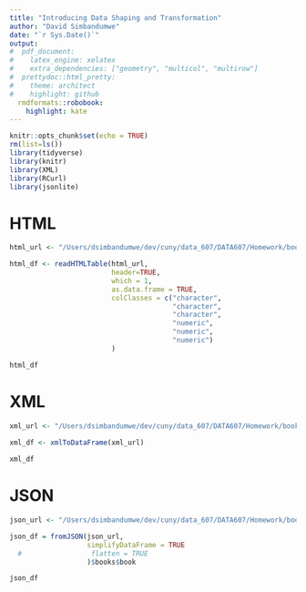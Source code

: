```yaml
---
title: "Introducing Data Shaping and Transformation"
author: "David Simbandumwe"
date: "`r Sys.Date()`"
output:
#  pdf_document:
#    latex_engine: xelatex
#    extra_dependencies: ["geometry", "multicol", "multirow"]
#  prettydoc::html_pretty:
#    theme: architect
#    highlight: github
  rmdformats::robobook:
    highlight: kate
---
```


```r
knitr::opts_chunk$set(echo = TRUE)
rm(list=ls())
library(tidyverse)
library(knitr)
library(XML)
library(RCurl)
library(jsonlite)

```


# HTML
```r

html_url <- "/Users/dsimbandumwe/dev/cuny/data_607/DATA607/Homework/books.html"

html_df <- readHTMLTable(html_url, 
                         header=TRUE, 
                         which = 1,
                         as.data.frame = TRUE,
                         colClasses = c("character",
                                        "character",
                                        "character",
                                        "numeric",
                                        "numeric",
                                        "numeric")
                         )

html_df

```


# XML
```r

xml_url <- "/Users/dsimbandumwe/dev/cuny/data_607/DATA607/Homework/books.xml"

xml_df <- xmlToDataFrame(xml_url)
 
xml_df

```

# JSON

```r

json_url <- "/Users/dsimbandumwe/dev/cuny/data_607/DATA607/Homework/books.json"

json_df = fromJSON(json_url,
                   simplifyDataFrame = TRUE
  #                 flatten = TRUE
                   )$books$book

json_df


```














